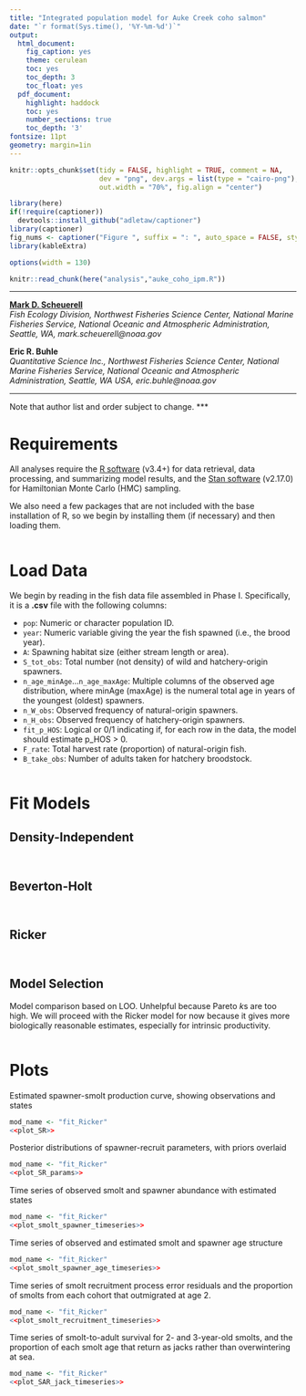 ```yaml
---
title: "Integrated population model for Auke Creek coho salmon"
date: "`r format(Sys.time(), '%Y-%m-%d')`"
output:
  html_document:
    fig_caption: yes
    theme: cerulean
    toc: yes
    toc_depth: 3
    toc_float: yes
  pdf_document:
    highlight: haddock
    toc: yes
    number_sections: true
    toc_depth: '3'
fontsize: 11pt
geometry: margin=1in
---
```


```r
knitr::opts_chunk$set(tidy = FALSE, highlight = TRUE, comment = NA, 
                      dev = "png", dev.args = list(type = "cairo-png"), dpi = 200,
                      out.width = "70%", fig.align = "center")

library(here)
if(!require(captioner))
  devtools::install_github("adletaw/captioner")
library(captioner)
fig_nums <- captioner("Figure ", suffix = ": ", auto_space = FALSE, style = "b", style_prefix = TRUE)
library(kableExtra)
```
```r
options(width = 130)
```
```r
knitr::read_chunk(here("analysis","auke_coho_ipm.R"))
```

***

[__Mark D. Scheuerell__](https://faculty.washington.edu/scheuerl/)  
_Fish Ecology Division, Northwest Fisheries Science Center, National Marine Fisheries Service, National Oceanic and Atmospheric Administration, Seattle, WA, mark.scheuerell@noaa.gov_


__Eric R. Buhle__  
_Quantitative Science Inc., Northwest Fisheries Science Center, National Marine Fisheries Service, National Oceanic and Atmospheric Administration, Seattle, WA USA, eric.buhle@noaa.gov_

***
Note that author list and order subject to change.
***

# Requirements
All analyses require the [R software](https://cran.r-project.org/) (v3.4+) for data retrieval, data processing, and summarizing model results, and the [Stan software](http://mc-stan.org/) (v2.17.0) for Hamiltonian Monte Carlo (HMC) sampling.

We also need a few packages that are not included with the base installation of R, so we begin by installing them (if necessary) and then loading them.

```r
```

# Load Data

We begin by reading in the fish data file assembled in Phase I. Specifically, it is a __.csv__ file with the following columns:

 * `pop`: Numeric or character population ID.
 * `year`: Numeric variable giving the year the fish spawned (i.e., the brood year).
 * `A`: Spawning habitat size (either stream length or area).
 * `S_tot_obs`: Total number (not density) of wild and hatchery-origin spawners.
 * `n_age_minAge`...`n_age_maxAge`: Multiple columns of the observed age distribution, where minAge (maxAge) is the numeral total age in years of the youngest (oldest) spawners.
 * `n_W_obs`: Observed frequency of natural-origin spawners.
 * `n_H_obs`: Observed frequency of hatchery-origin spawners.
 * `fit_p_HOS`: Logical or 0/1 indicating if, for each row in the data, the model should estimate p_HOS > 0.
 * `F_rate`: Total harvest rate (proportion) of natural-origin fish.
 * `B_take_obs`: Number of adults taken for hatchery broodstock.
 
```r
```

# Fit Models

## Density-Independent

```r
```
```r
```

## Beverton-Holt

```r
```
```r
```

## Ricker

```r
```
```r
```

## Model Selection

Model comparison based on LOO. Unhelpful because Pareto *k*s are too high. We will proceed with the Ricker model for now because it gives more biologically reasonable estimates, especially for intrinsic productivity.

```r
```

# Plots

Estimated spawner-smolt production curve, showing observations and states

```r
mod_name <- "fit_Ricker"
<<plot_SR>>
```

Posterior distributions of spawner-recruit parameters, with priors overlaid

```r
mod_name <- "fit_Ricker"
<<plot_SR_params>>
```

Time series of observed smolt and spawner abundance with estimated states

```r
mod_name <- "fit_Ricker"
<<plot_smolt_spawner_timeseries>>
```

Time series of observed and estimated smolt and spawner age structure

```r
mod_name <- "fit_Ricker"
<<plot_smolt_spawner_age_timeseries>>
```

Time series of smolt recruitment process error residuals and the proportion of smolts from each cohort that outmigrated at age 2.

```r
mod_name <- "fit_Ricker"
<<plot_smolt_recruitment_timeseries>>
```

Time series of smolt-to-adult survival for 2- and 3-year-old smolts, and the proportion of each smolt age that return as jacks rather than overwintering at sea.

```r
mod_name <- "fit_Ricker"
<<plot_SAR_jack_timeseries>>
```
